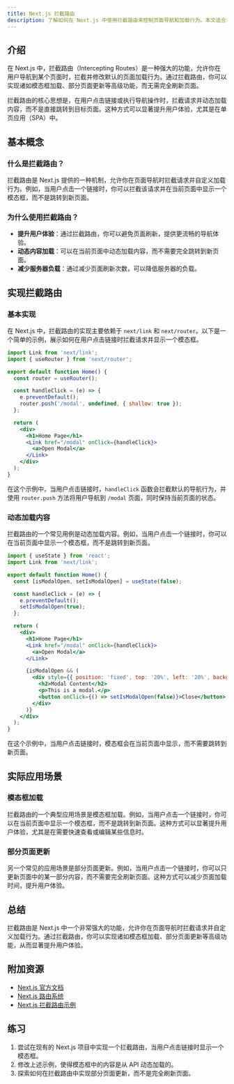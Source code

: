 ```yaml
---
title: Next.js 拦截路由
description: 了解如何在 Next.js 中使用拦截路由来控制页面导航和加载行为。本文适合初学者，包含代码示例和实际应用场景。
---
```


## 介绍

在 Next.js 中，拦截路由（Intercepting Routes）是一种强大的功能，允许你在用户导航到某个页面时，拦截并修改默认的页面加载行为。通过拦截路由，你可以实现诸如模态框加载、部分页面更新等高级功能，而无需完全刷新页面。

拦截路由的核心思想是，在用户点击链接或执行导航操作时，拦截请求并动态加载内容，而不是直接跳转到目标页面。这种方式可以显著提升用户体验，尤其是在单页应用（SPA）中。

## 基本概念

### 什么是拦截路由？

拦截路由是 Next.js 提供的一种机制，允许你在页面导航时拦截请求并自定义加载行为。例如，当用户点击一个链接时，你可以拦截该请求并在当前页面中显示一个模态框，而不是跳转到新页面。

### 为什么使用拦截路由？

- **提升用户体验**：通过拦截路由，你可以避免页面刷新，提供更流畅的导航体验。
- **动态内容加载**：可以在当前页面中动态加载内容，而不需要完全跳转到新页面。
- **减少服务器负载**：通过减少页面刷新次数，可以降低服务器的负载。

## 实现拦截路由

### 基本实现

在 Next.js 中，拦截路由的实现主要依赖于 `next/link` 和 `next/router`。以下是一个简单的示例，展示如何在用户点击链接时拦截请求并显示一个模态框。

```jsx
import Link from 'next/link';
import { useRouter } from 'next/router';

export default function Home() {
  const router = useRouter();

  const handleClick = (e) => {
    e.preventDefault();
    router.push('/modal', undefined, { shallow: true });
  };

  return (
    <div>
      <h1>Home Page</h1>
      <Link href="/modal" onClick={handleClick}>
        <a>Open Modal</a>
      </Link>
    </div>
  );
}
```

在这个示例中，当用户点击链接时，`handleClick` 函数会拦截默认的导航行为，并使用 `router.push` 方法将用户导航到 `/modal` 页面，同时保持当前页面的状态。

### 动态加载内容

拦截路由的一个常见用例是动态加载内容。例如，当用户点击一个链接时，你可以在当前页面中显示一个模态框，而不是跳转到新页面。

```jsx
import { useState } from 'react';
import Link from 'next/link';

export default function Home() {
  const [isModalOpen, setIsModalOpen] = useState(false);

  const handleClick = (e) => {
    e.preventDefault();
    setIsModalOpen(true);
  };

  return (
    <div>
      <h1>Home Page</h1>
      <Link href="/modal" onClick={handleClick}>
        <a>Open Modal</a>
      </Link>

      {isModalOpen && (
        <div style={{ position: 'fixed', top: '20%', left: '20%', backgroundColor: 'white', padding: '20px', border: '1px solid black' }}>
          <h2>Modal Content</h2>
          <p>This is a modal.</p>
          <button onClick={() => setIsModalOpen(false)}>Close</button>
        </div>
      )}
    </div>
  );
}
```

在这个示例中，当用户点击链接时，模态框会在当前页面中显示，而不需要跳转到新页面。

## 实际应用场景

### 模态框加载

拦截路由的一个典型应用场景是模态框加载。例如，当用户点击一个链接时，你可以在当前页面中显示一个模态框，而不是跳转到新页面。这种方式可以显著提升用户体验，尤其是在需要快速查看或编辑某些信息时。

### 部分页面更新

另一个常见的应用场景是部分页面更新。例如，当用户点击一个链接时，你可以只更新页面中的某一部分内容，而不需要完全刷新页面。这种方式可以减少页面加载时间，提升用户体验。

## 总结

拦截路由是 Next.js 中一个非常强大的功能，允许你在页面导航时拦截请求并自定义加载行为。通过拦截路由，你可以实现诸如模态框加载、部分页面更新等高级功能，从而显著提升用户体验。

## 附加资源

- [Next.js 官方文档](https://nextjs.org/docs)
- [Next.js 路由系统](https://nextjs.org/docs/routing/introduction)
- [Next.js 拦截路由示例](https://github.com/vercel/next.js/tree/canary/examples/intercepting-routes)

## 练习

1. 尝试在现有的 Next.js 项目中实现一个拦截路由，当用户点击链接时显示一个模态框。
2. 修改上述示例，使得模态框中的内容是从 API 动态加载的。
3. 探索如何在拦截路由中实现部分页面更新，而不是完全刷新页面。
